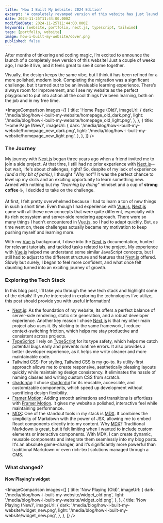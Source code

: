 ```yaml
---
title: 'How I Built My Website: 2024 Edition'
excerpt: 'A completely revamped version of this website has just launched, designed to elevate your experience with a fresh look and exciting new features!'
date: 2024-11-25T11:44:00.000Z
modifiedDate: 2024-11-25T11:44:00.000Z
keywords: [website, portfolio, next.js, typescript, tailwind]
tags: [portfolio, website]
image: how-i-built-my-website/cover.png
published: false
---
```


After months of tinkering and coding magic, I’m excited to announce the launch of a completely new version of this website!
Just a couple of weeks ago, I made it live, and it feels great to see it come together.

Visually, the design keeps the same vibe, but I think it has been refined for a more polished, modern look.
Completing the migration was a significant challenge, but it turned out to be an invaluable learning experience.
There’s always room for improvement, and I see my website as the perfect playground to put into action all the cool things I’ve been learning, both on the job and in my free time.

<ImageComparison
  images={[
    {
      title: 'Home Page (Old)',
      imageUrl: {
        dark: '/media/blog/how-i-built-my-website/homepage_old_dark.png',
        light: '/media/blog/how-i-built-my-website/homepage_old_light.png',
      },
    },
    {
      title: 'Home Page (New)',
      imageUrl: {
        dark: '/media/blog/how-i-built-my-website/homepage_new_dark.png',
        light: '/media/blog/how-i-built-my-website/homepage_new_light.png',
      },
    },
  ]}
/>

### The Journey

My journey with [Next.js](https://nextjs.org) began three years ago when a friend invited me to join a side project.
At that time, I still had no prior experience with [Next.js](https://nextjs.org)--but wait, life's about challenges, right?
So, despite of my lack of experience _(and a tiny bit of panic)_, I thought "Why not"? It was the perfect chance to level up my skills and an exciting opportunity to learn something new.
Armed with nothing but my _"learning by doing"_ mindset and a cup of **strong coffee** ☕, I decided to take on the challenge.

At first, I felt pretty overwhelmed because I had to learn a ton of new things in such a short time.
Even though I had experience with [Vue.js](https://vuejs.org), [Next.js](https://nextjs.org) came with all these new concepts that were quite different, especially with its rich ecosystem and server-side rendering approach.
There were so many things I hadn’t encountered in [Vue.js](https://vuejs.org), so I had to adapt quickly.
But, as time went on, these challenges actually became my motivation to keep pushing myself and learning more.

With my [Vue.js](https://vuejs.org) background, I dove into the [Next.js](https://nextjs.org) documentation, hunted for relevant tutorials, and tackled tasks related to the project.
My experience with [Vue.js](https://vuejs.org) helped me understand some similar JavaScript concepts, but I still had to adjust to the different structure and features that [Next.js](https://nextjs.org) offered.
Slowly but surely, I began to feel more confident, and what once felt daunting turned into an exciting journey of growth.

### Exploring the Tech Stack

In this blog post, I’ll take you through the new tech stack and highlight some of the details!
If you’re interested in exploring the technologies I’ve utilize, this post should provide you with useful information!

<CoreStack />

- [Next.js](https://nextjs.org): As the foundation of my website, Its offers a perfect balance of server-side rendering, static site generation, and a robust developer experience. Another key reason I chose [Next.js](https://nextjs.org) is that my other main project also uses it. By sticking to the same framework, I reduce context-switching friction, which helps me stay productive and consistent across projects.
- [TypeScript](https://www.typescriptlang.org): I rely on [TypeScript](https://www.typescriptlang.org) for its type safety, which helps me catch potential bugs early and prevents runtime errors. It also provides a better developer experience, as it helps me write cleaner and more maintainable code.
- [Tailwind CSS](https://tailwindcss.com): For styling, [Tailwind CSS](https://tailwindcss.com) is my go-to. Its utility-first approach allows me to create responsive, aesthetically pleasing layouts quickly while maintaining design consistency. It eliminates the hassle of naming classes and writing custom CSS from scratch.
- [shadcn/ui](https://ui.shadcn.com): I chose [shadcn/ui](https://ui.shadcn.com) for its reusable, accessible, and customizable components, which speed up development without sacrificing design flexibility.
- [Framer Motion](https://www.framer.com/motion): Adding smooth animations and transitions is effortless with [Framer Motion](https://www.framer.com/motion). It gives my website a polished, interactive feel while maintaining performance.
- [MDX](https://mdxjs.com): One of the standout tools in my stack is [MDX](https://mdxjs.com). It combines the simplicity of Markdown with the power of JSX, allowing me to embed React components directly into my content. Why [MDX](https://mdxjs.com)? Traditional Markdown is great, but it felt limiting when I wanted to include custom elements or interactive components. With MDX, I can create dynamic, reusable components and integrate them seamlessly into my blog posts. It's an absolute game-changer, and it’s significantly more powerful than traditional Markdown or even rich-text solutions managed through a CMS.

### What changed?

#### Now Playing's widget

<ImageComparison
  images={[
    {
      title: 'Now Playing (Old)',
      imageUrl: {
        dark: '/media/blog/how-i-built-my-website/widget_old.png',
        light: '/media/blog/how-i-built-my-website/widget_old.png',
      },
    },
    {
      title: 'Now Playing (New)',
      imageUrl: {
        dark: '/media/blog/how-i-built-my-website/widget_new.png',
        light: '/media/blog/how-i-built-my-website/widget_new.png',
      },
    },
  ]}
/>
